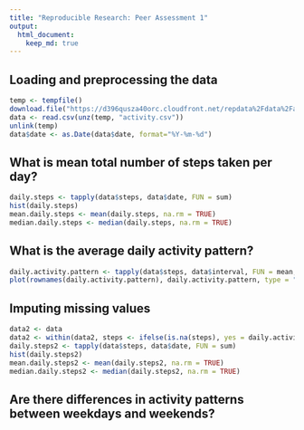 ---
title: "Reproducible Research: Peer Assessment 1"
output: 
  html_document:
    keep_md: true
---


## Loading and preprocessing the data
```{r}
temp <- tempfile()
download.file("https://d396qusza40orc.cloudfront.net/repdata%2Fdata%2Factivity.zip", temp)
data <- read.csv(unz(temp, "activity.csv"))
unlink(temp)
data$date <- as.Date(data$date, format="%Y-%m-%d")
```

## What is mean total number of steps taken per day?
```{r}
daily.steps <- tapply(data$steps, data$date, FUN = sum)
hist(daily.steps)
mean.daily.steps <- mean(daily.steps, na.rm = TRUE)
median.daily.steps <- median(daily.steps, na.rm = TRUE)
```

## What is the average daily activity pattern?
```{r}
daily.activity.pattern <- tapply(data$steps, data$interval, FUN = mean, na.rm = TRUE)
plot(rownames(daily.activity.pattern), daily.activity.pattern, type = "l", ylab = "Mean no. of steps", xlab = "Interval no.")
```

## Imputing missing values
```{r}
data2 <- data
data2 <- within(data2, steps <- ifelse(is.na(steps), yes = daily.activity.pattern[((interval)/5)+1], no = steps))
daily.steps2 <- tapply(data$steps, data$date, FUN = sum)
hist(daily.steps2)
mean.daily.steps2 <- mean(daily.steps2, na.rm = TRUE)
median.daily.steps2 <- median(daily.steps2, na.rm = TRUE)

```



## Are there differences in activity patterns between weekdays and weekends?
